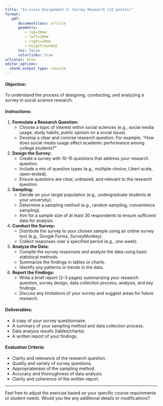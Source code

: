 ```yaml
---
title: "In-class Assignment 3: Survey Research (12 points)"
format:
   pdf:
      documentclass: article
      geometry:
         - top=20mm
         - left=20mm
         - right=20mm
         - heightrounded
      toc: false
      colorlinks: true
urlcolor: blue
editor_options: 
  chunk_output_type: console
---
```


#### Objective:
To understand the process of designing, conducting, and analyzing a survey in social science research.

#### Instructions:

1. **Formulate a Research Question:**
   - Choose a topic of interest within social sciences (e.g., social media usage, study habits, public opinion on a social issue).
   - Develop a clear and concise research question. For example, "How does social media usage affect academic performance among college students?"

2. **Design the Survey:**
   - Create a survey with 10-15 questions that address your research question.
   - Include a mix of question types (e.g., multiple-choice, Likert scale, open-ended).
   - Ensure questions are clear, unbiased, and relevant to the research question.

3. **Sampling:**
   - Decide on your target population (e.g., undergraduate students at your university).
   - Determine a sampling method (e.g., random sampling, convenience sampling).
   - Aim for a sample size of at least 30 respondents to ensure sufficient data for analysis.

4. **Conduct the Survey:**
   - Distribute the survey to your chosen sample using an online survey tool (e.g., Google Forms, SurveyMonkey).
   - Collect responses over a specified period (e.g., one week).

5. **Analyze the Data:**
   - Compile the survey responses and analyze the data using basic statistical methods.
   - Summarize the findings in tables or charts.
   - Identify any patterns or trends in the data.

6. **Report the Findings:**
   - Write a brief report (2-3 pages) summarizing your research question, survey design, data collection process, analysis, and key findings.
   - Discuss any limitations of your survey and suggest areas for future research.

#### Deliverables:
- A copy of your survey questionnaire.
- A summary of your sampling method and data collection process.
- Data analysis results (tables/charts).
- A written report of your findings.

#### Evaluation Criteria:
- Clarity and relevance of the research question.
- Quality and variety of survey questions.
- Appropriateness of the sampling method.
- Accuracy and thoroughness of data analysis.
- Clarity and coherence of the written report.

---

Feel free to adjust the exercise based on your specific course requirements or student needs. Would you like any additional details or modifications?
